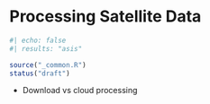 # Processing Satellite Data

```r
#| echo: false
#| results: "asis"

source("_common.R")
status("draft")
```

- Download vs cloud processing


